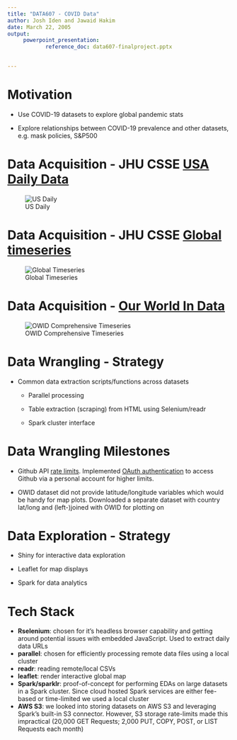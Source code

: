 ```yaml
---
title: "DATA607 - COVID Data"
author: Josh Iden and Jawaid Hakim 
date: March 22, 2005
output:
     powerpoint_presentation:
            reference_doc: data607-finalproject.pptx

    
---
```


# Motivation

- Use COVID-19 datasets to explore global pandemic stats

- Explore relationships between COVID-19 prevalence and other datasets, e.g. mask policies, S&P500

# Data Acquisition - JHU CSSE [USA Daily Data](https://github.com/CSSEGISandData/COVID-19/tree/master/csse_covid_19_data/csse_covid_19_daily_reports_us)

![US Daily](images/COVIDS-DAILY-US-DATA.PNG)

# Data Acquisition - JHU CSSE [Global timeseries](https://github.com/CSSEGISandData/COVID-19/tree/master/csse_covid_19_data/csse_covid_19_time_series)

![Global Timeseries](images/COVIDS-DAILY-GLOBAL-DATA.PNG)

# Data Acquisition - [Our World In Data](https://ourworldindata.org/coronavirus) 

![OWID Comprehensive Timeseries](images/COVIDS-DAILY-OWID.PNG)

# Data Wrangling - Strategy

- Common data extraction scripts/functions across datasets

    - Parallel processing
    
    - Table extraction (scraping) from HTML using Selenium/readr
    
    - Spark cluster interface

# Data Wrangling Milestones

- Github API [rate limits](https://docs.github.com/en/rest/overview/resources-in-the-rest-api#rate-limiting). Implemented [OAuth authentication](https://docs.github.com/en/developers/apps/building-oauth-apps/authorizing-oauth-apps) to access Github via a personal account for higher limits.

- OWID dataset did not provide latitude/longitude variables which would be handy for map plots. Downloaded a separate dataset with country lat/long and (left-)joined with OWID for plotting on

# Data Exploration - Strategy

- Shiny for interactive data exploration

- Leaflet for map displays

- Spark for data analytics


# Tech Stack

- **Rselenium**: chosen for it's headless browser capability and getting around potential issues with embedded JavaScript. Used to extract daily data URLs
- **parallel**: chosen for efficiently processing remote data files using a local cluster
- **readr**: reading remote/local CSVs
- **leaflet**: render interactive global map
- **Spark/sparklr**: proof-of-concept for performing EDAs on large datasets in a Spark cluster. Since cloud hosted Spark services are either fee-based or time-limited we used a local cluster
- **AWS S3**: we looked into storing datasets on AWS S3 and leveraging Spark's built-in S3 connector. However, S3 storage rate-limits made  this impractical (20,000 GET Requests; 2,000 PUT, COPY, POST, or LIST Requests each month)
